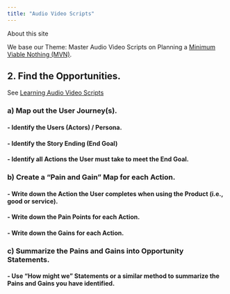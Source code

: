 ```yaml
---
title: "Audio Video Scripts"
---
```


About this site

We base our Theme: Master Audio Video Scripts on Planning a [Minimum Viable Nothing (MVN)](https://github.com/vanHeemstraSystems/minimum-viable-nothing).

## 2. Find the **Opportunities**.

See [Learning Audio Video Scripts](https://vanheemstrasystems.github.io/learning-audio-video-scripts/)

### a) Map out the **User Journey(s)**.

#### - Identify the **Users** (Actors) / Persona.

#### - Identify the Story Ending (**End Goal**)

#### - Identify all **Actions** the User must take to meet the End Goal.

### b) Create a "**Pain and Gain**" Map for each Action.

#### - Write down the **Action** the User completes when using the Product (i.e., good or service).

#### - Write down the **Pain Points** for each Action.

#### - Write down the **Gains** for each Action.

### c) Summarize the Pains and Gains into **Opportunity Statements**.

#### - Use "**How might we**" Statements or a similar method to summarize the Pains and Gains you have identified. 
